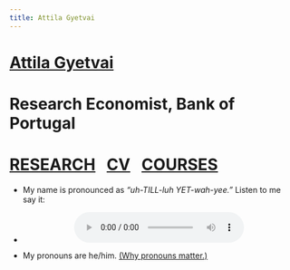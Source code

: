 ```yaml
---
title: Attila Gyetvai
---
```

<h1 class=name>   <a class=text1 href="/"> Attila Gyetvai </a> </h1>
<h1 class=affil>  Research Economist, Bank of Portugal </h1>
<h1 class=navbar> <a class=text1 href="research">RESEARCH</a>&nbsp;&nbsp;
  <a class=text1 href="CV_AttilaGyetvai.pdf">CV</a>&nbsp;&nbsp;
  <a class=text1 href="courses">COURSES</a></h1>

<ul>
  <li><p> My name is pronounced as <i>"uh-TILL-luh YET-wah-yee."</i> Listen to me say it: </p> </li>
  
  <li><center><audio controls> <source src="pronounce.mp3" type="audio/mpeg"> </audio></center></li>

  <li><p> My pronouns are he/him. <a class=text2 href="https://www.edi.nih.gov/blog/communities/what-are-gender-pronouns-why-do-they-matter"><u>(Why pronouns matter.)</u></a></p></li>
</ul>